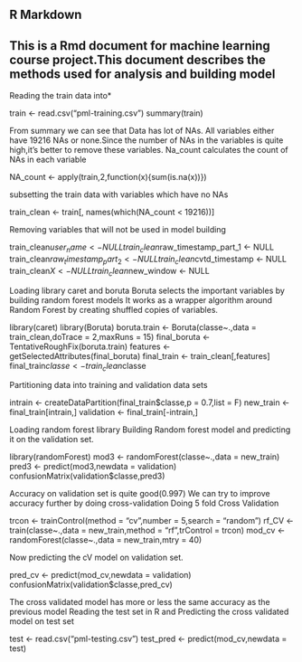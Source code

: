 ## R Markdown

## This is a Rmd document for machine learning course project.This document describes the methods used for analysis and building model
Reading the train data into*

train <- read.csv("pml-training.csv") 
summary(train)

From summary we can see that Data has lot of NAs.
All variables either have 19216 NAs or none.Since the number of NAs in the variables is quite high,it's better to remove these variables.
Na_count calculates the count of NAs in each variable 

NA_count <- apply(train,2,function(x){sum(is.na(x))})


subsetting the train data with variables which have no NAs


train_clean <- train[, names(which(NA_count < 19216))]

Removing variables that will not be used in model building

train_clean$user_name <- NULL
train_clean$raw_timestamp_part_1 <- NULL
train_clean$raw_timestamp_part_2 <- NULL
train_clean$cvtd_timestamp <- NULL
train_clean$X <- NULL
train_clean$new_window <- NULL


Loading library caret and boruta 
Boruta selects the important variables by building random forest models
It works as a wrapper algorithm around Random Forest by creating shuffled copies of variables.</p>

library(caret) 
library(Boruta)
boruta.train <- Boruta(classe~.,data = train_clean,doTrace = 2,maxRuns = 15)
final_boruta <- TentativeRoughFix(boruta.train)
features <- getSelectedAttributes(final_boruta)
final_train <- train_clean[,features]
final_train$classe <- train_clean$classe


Partitioning data into training and validation data sets


intrain <- createDataPartition(final_train$classe,p = 0.7,list = F)
new_train <- final_train[intrain,]
validation <- final_train[-intrain,] 


Loading random forest library
Building Random forest model and predicting it on the validation set.


library(randomForest)
mod3 <- randomForest(classe~.,data = new_train)
pred3 <- predict(mod3,newdata = validation)
confusionMatrix(validation$classe,pred3)


Accuracy on validation set is quite good(0.997)
We can try to improve accuracy further by doing cross-validation
Doing 5 fold Cross Validation



trcon <- trainControl(method = "cv",number = 5,search = "random")
rf_CV <- train(classe~.,data = new_train,method = "rf",trControl = trcon)
mod_cv <- randomForest(classe~.,data = new_train,mtry = 40)


Now predicting the cV model on validation set.


pred_cv <- predict(mod_cv,newdata = validation)
 confusionMatrix(validation$classe,pred_cv)

The cross validated model has more or less the same accuracy as the previous model
Reading the test set in R and Predicting the cross validated model on test set


 test <- read.csv("pml-testing.csv")
test_pred <- predict(mod_cv,newdata = test)


